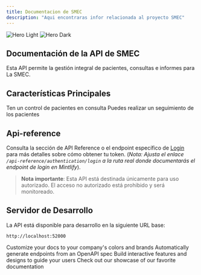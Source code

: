 ```yaml
---
title: Documentacion de SMEC
description: "Aqui encontraras infor relacionada al proyecto SMEC"
---
```


<img
  className="block dark:hidden"
  src="/images/hero-light.png"
  alt="Hero Light"
/>
<img
  className="hidden dark:block"
  src="/images/hero-dark.png"
  alt="Hero Dark"
/>

## Documentación de la API de SMEC

Esta API permite la gestión integral de pacientes, consultas e informes para La SMEC.

## Características Principales
<CardGroup cols={2}>
  <Card
    title="Agregar pacientes"
    icon="pen-to-square"
    href="https://mintlify.com/docs/quickstart"
  >
    Ten un control de pacientes en consulta
  </Card>
  <Card
    title="Seguimiento de consulta"
    icon="image"
    href="https://mintlify.com/docs/development"
  >
    Puedes realizar un seguimiento de los pacientes
  </Card>
</CardGroup>

## Api-reference
Consulta la sección de API Reference o el endpoint específico de [Login](/api-reference/authentication/login) para más detalles sobre cómo obtener tu token. (*Nota: Ajusta el enlace `/api-reference/authentication/login` a la ruta real donde documentarás el endpoint de login en Mintlify*).

> **Nota importante**: Esta API está destinada únicamente para uso autorizado.
> El acceso no autorizado está prohibido y será monitoreado.

## Servidor de Desarrollo

La API está disponible para desarrollo en la siguiente URL base:

`http://localhost:52000`

<CardGroup cols={2}>
  <Card
    title="Customize Style"
    icon="palette"
    href="https://mintlify.com/docs/settings/global"
  >
    Customize your docs to your company's colors and brands
  </Card>
  <Card
    title="Reference APIs"
    icon="code"
    href="https://mintlify.com/docs/api-playground/openapi"
  >
    Automatically generate endpoints from an OpenAPI spec
  </Card>
  <Card
    title="Add Components"
    icon="screwdriver-wrench"
    href="https://mintlify.com/docs/content/components/accordions"
  >
    Build interactive features and designs to guide your users
  </Card>
  <Card
    title="Get Inspiration"
    icon="stars"
    href="https://mintlify.com/customers"
  >
    Check out our showcase of our favorite documentation
  </Card>
</CardGroup>
